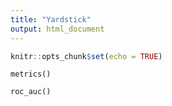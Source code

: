 ```yaml
---
title: "Yardstick"
output: html_document
---
```


```r
knitr::opts_chunk$set(echo = TRUE)
```

`metrics()`

`roc_auc()`